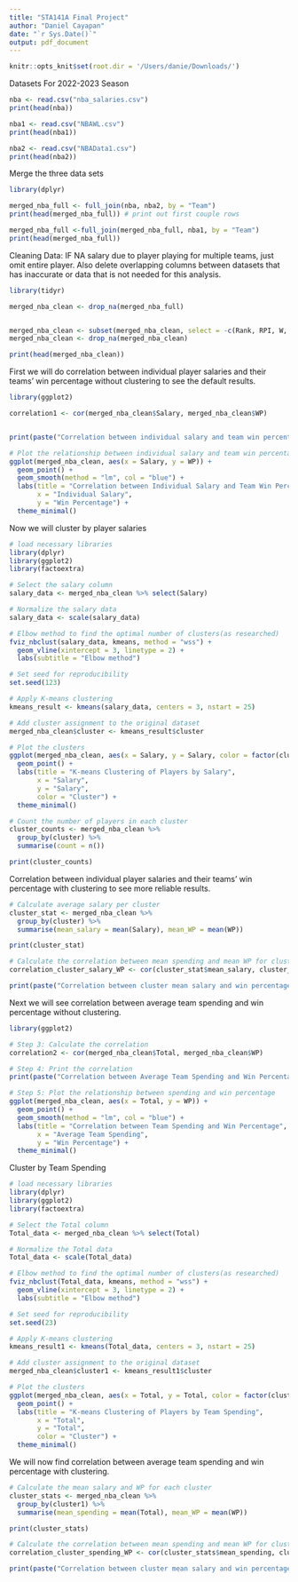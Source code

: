 ---
title: "STA141A Final Project"
author: "Daniel Cayapan"
date: "`r Sys.Date()`"
output: pdf_document
---
```{r setup, include=FALSE}
knitr::opts_knit$set(root.dir = '/Users/danie/Downloads/')
```
Datasets For 2022-2023 Season
```{r}
nba <- read.csv("nba_salaries.csv")
print(head(nba))

nba1 <- read.csv("NBAWL.csv")
print(head(nba1))

nba2 <- read.csv("NBAData1.csv")
print(head(nba2))
```
Merge the three data sets
```{r}
library(dplyr)

merged_nba_full <- full_join(nba, nba2, by = "Team")
print(head(merged_nba_full)) # print out first couple rows

merged_nba_full <-full_join(merged_nba_full, nba1, by = "Team")
print(head(merged_nba_full))
```
Cleaning Data: IF NA salary due to player playing for multiple teams, just omit entire player. Also delete overlapping columns between datasets that has inaccurate or data that is not needed for this analysis.
```{r}
library(tidyr)

merged_nba_clean <- drop_na(merged_nba_full)


merged_nba_clean <- subset(merged_nba_clean, select = -c(Rank, RPI, W, L, PCT, SOS, PWR, Player.additional, PF.y, PA, Signed))
merged_nba_clean <- drop_na(merged_nba_clean)

print(head(merged_nba_clean))
```
First we will do correlation between individual player salaries and their teams' win percentage without clustering to see the default results.
```{r}
library(ggplot2)

correlation1 <- cor(merged_nba_clean$Salary, merged_nba_clean$WP)


print(paste("Correlation between individual salary and team win percentage:", correlation1))

# Plot the relationship between individual salary and team win percentage
ggplot(merged_nba_clean, aes(x = Salary, y = WP)) +
  geom_point() +
  geom_smooth(method = "lm", col = "blue") +
  labs(title = "Correlation between Individual Salary and Team Win Percentage",
       x = "Individual Salary",
       y = "Win Percentage") +
  theme_minimal()
```

Now we will cluster by player salaries
```{r}
# load necessary libraries
library(dplyr)
library(ggplot2)
library(factoextra)

# Select the salary column
salary_data <- merged_nba_clean %>% select(Salary)

# Normalize the salary data
salary_data <- scale(salary_data)

# Elbow method to find the optimal number of clusters(as researched)
fviz_nbclust(salary_data, kmeans, method = "wss") +
  geom_vline(xintercept = 3, linetype = 2) +
  labs(subtitle = "Elbow method")

# Set seed for reproducibility
set.seed(123)

# Apply K-means clustering
kmeans_result <- kmeans(salary_data, centers = 3, nstart = 25)

# Add cluster assignment to the original dataset
merged_nba_clean$cluster <- kmeans_result$cluster

# Plot the clusters
ggplot(merged_nba_clean, aes(x = Salary, y = Salary, color = factor(cluster))) +
  geom_point() +
  labs(title = "K-means Clustering of Players by Salary",
       x = "Salary",
       y = "Salary",
       color = "Cluster") +
  theme_minimal()

```
```{r}
# Count the number of players in each cluster
cluster_counts <- merged_nba_clean %>%
  group_by(cluster) %>%
  summarise(count = n())

print(cluster_counts)
```
Correlation between individual player salaries and their teams' win percentage with clustering to see more reliable results.
```{r}
# Calculate average salary per cluster
cluster_stat <- merged_nba_clean %>%
  group_by(cluster) %>%
  summarise(mean_salary = mean(Salary), mean_WP = mean(WP))

print(cluster_stat)

# Calculate the correlation between mean spending and mean WP for clusters
correlation_cluster_salary_WP <- cor(cluster_stat$mean_salary, cluster_stat$mean_WP)

print(paste("Correlation between cluster mean salary and win percentage:", correlation_cluster_salary_WP))
```
Next we will see correlation between average team spending and win percentage without clustering.
```{r}
library(ggplot2)

# Step 3: Calculate the correlation
correlation2 <- cor(merged_nba_clean$Total, merged_nba_clean$WP)

# Step 4: Print the correlation
print(paste("Correlation between Average Team Spending and Win Percentage Without Clustering:", correlation2))

# Step 5: Plot the relationship between spending and win percentage
ggplot(merged_nba_clean, aes(x = Total, y = WP)) +
  geom_point() +
  geom_smooth(method = "lm", col = "blue") +
  labs(title = "Correlation between Team Spending and Win Percentage",
       x = "Average Team Spending",
       y = "Win Percentage") +
  theme_minimal()

```
Cluster by Team Spending
```{r}
# load necessary libraries
library(dplyr)
library(ggplot2)
library(factoextra)

# Select the Total column
Total_data <- merged_nba_clean %>% select(Total)

# Normalize the Total data
Total_data <- scale(Total_data)

# Elbow method to find the optimal number of clusters(as researched)
fviz_nbclust(Total_data, kmeans, method = "wss") +
  geom_vline(xintercept = 3, linetype = 2) +
  labs(subtitle = "Elbow method")

# Set seed for reproducibility
set.seed(23)

# Apply K-means clustering
kmeans_result1 <- kmeans(Total_data, centers = 3, nstart = 25)

# Add cluster assignment to the original dataset
merged_nba_clean$cluster1 <- kmeans_result1$cluster

# Plot the clusters
ggplot(merged_nba_clean, aes(x = Total, y = Total, color = factor(cluster1))) +
  geom_point() +
  labs(title = "K-means Clustering of Players by Team Spending",
       x = "Total",
       y = "Total",
       color = "Cluster") +
  theme_minimal()

```



We will now find correlation between average team spending and win percentage with clustering.
```{r}
# Calculate the mean salary and WP for each cluster
cluster_stats <- merged_nba_clean %>%
  group_by(cluster1) %>%
  summarise(mean_spending = mean(Total), mean_WP = mean(WP))

print(cluster_stats)

# Calculate the correlation between mean spending and mean WP for clusters
correlation_cluster_spending_WP <- cor(cluster_stats$mean_spending, cluster_stats$mean_WP)

print(paste("Correlation between cluster mean salary and win percentage:", correlation_cluster_spending_WP))
```





